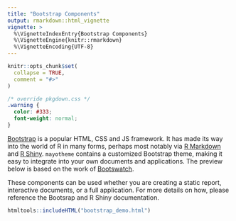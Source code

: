 ```yaml
---
title: "Bootstrap Components"
output: rmarkdown::html_vignette
vignette: >
  %\VignetteIndexEntry{Bootstrap Components}
  %\VignetteEngine{knitr::rmarkdown}
  %\VignetteEncoding{UTF-8}
---
```


```r
knitr::opts_chunk$set(
  collapse = TRUE,
  comment = "#>"
)
```

```css
/* override pkgdown.css */
.warning {
  color: #333;
  font-weight: normal;
}
```


[Bootstrap](https://getbootstrap.com/) is a popular HTML, CSS and JS framework.  It has made its way into the world of R in many forms, perhaps most notably via [R Markdown](https://rmarkdown.rstudio.com/) and [R Shiny](https://shiny.rstudio.com/).  `mayotheme` contains a customized Bootstrap theme, making it easy to integrate into your own documents and applications.  The preview below is based on the work of [Bootswatch](https://bootswatch.com/).  

These components can be used whether you are creating a static report, interactive documents, or a full application.  For more details on how, please reference the Bootsrap and R Shiny documentation.  

```r
htmltools::includeHTML("bootstrap_demo.html")
```



